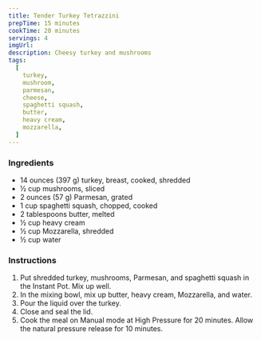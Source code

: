 ```yaml
---
title: Tender Turkey Tetrazzini
prepTime: 15 minutes
cookTime: 20 minutes
servings: 4
imgUrl:
description: Cheesy turkey and mushrooms
tags:
  [
    turkey,
    mushroom,
    parmesan,
    cheese,
    spaghetti squash,
    butter,
    heavy cream,
    mozzarella,
  ]
---
```


### Ingredients

- 14 ounces (397 g) turkey, breast, cooked, shredded
- ½ cup mushrooms, sliced
- 2 ounces (57 g) Parmesan, grated
- 1 cup spaghetti squash, chopped, cooked
- 2 tablespoons butter, melted
- ½ cup heavy cream
- ½ cup Mozzarella, shredded
- ½ cup water

### Instructions

1. Put shredded turkey, mushrooms, Parmesan, and spaghetti squash in the Instant Pot. Mix up well.
1. In the mixing bowl, mix up butter, heavy cream, Mozzarella, and water.
1. Pour the liquid over the turkey.
1. Close and seal the lid.
1. Cook the meal on Manual mode at High Pressure for 20 minutes. Allow the natural pressure release for 10 minutes.
